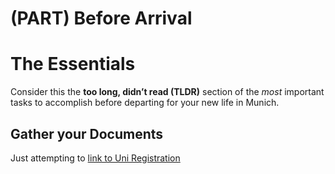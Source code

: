 # (PART) Before Arrival {-}

# The Essentials {#chapter-essentials}

Consider this the **too long, didn't read (TLDR)** section of the *most* important tasks to accomplish before departing for your new life in Munich.

## Gather your Documents

Just attempting to [link to Uni Registration](#chapter-uni-registration)
